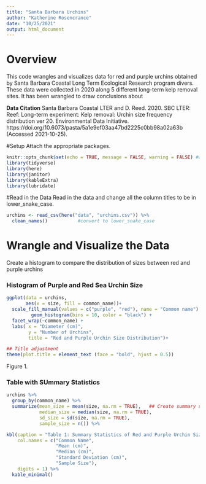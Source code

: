 ```yaml
---
title: "Santa Barbara Urchins"
author: "Katherine Rosencrance"
date: "10/25/2021"
output: html_document
---
```


# Overview

This code wrangles and visualizes data for red and purple urchins obtained by Santa Barbara Coastal Long Term Ecological Research program divers. These data were collected in 2020 along 5 different long-term kelp removal sites. It has been wrangled to draw conclusions about

**Data Citation** Santa Barbara Coastal LTER and D. Reed. 2020. SBC LTER: Reef: Long-term experiment: Kelp removal: Urchin size frequency distribution ver 20. Environmental Data Initiative. https://doi.org/10.6073/pasta/5a1e9ef03aa47bd2225c0bb98a02a63b (Accessed 2021-10-25).

#Setup
Attach the appropriate packages.
```r
knitr::opts_chunk$set(echo = TRUE, message = FALSE, warning = FALSE) #we do not want messages or warnings showing up in our entire html
library(tidyverse)
library(here)
library(janitor)
library(kableExtra)
library(lubridate)

```


#Read in the Data
Read in the data and change all the column titles to be in lower_snake_case.
```r
urchins <- read_csv(here("data", "urchins.csv")) %>% 
  clean_names()           #convert to lower_snake_case
```

# Wrangle and Visualize the Data
Create a histogram to compare the distribution of sizes between red and purple urchins

### Histogram of Purple and Red Sea Urchin Size 
```r
ggplot(data = urchins,
       aes(x = size, fill = common_name))+
  scale_fill_manual(values = c("purple", "red"), name = "Common name") +
         geom_histogram(bins = 10, color = "black") +
  facet_wrap(~common_name) +
  labs( x = "Diameter (cm)",
        y = "Number of Urchins",
        title = "Red and Purple Urchin Size Distribution")+

## Title adjustment
theme(plot.title = element_text (face = "bold", hjust = 0.5))

```
Figure 1. 


### Table with SUmmary Statistics
```r
urchins %>% 
  group_by(common_name) %>% 
  summarize(mean_size = mean(size, na.rm = TRUE),   ## Create summary statistics including mean, standard deviation, and sample size
            median_size = median(size, na.rm = TRUE),
            sd_size = sd(size, na.rm = TRUE),
            sample_size = n()) %>% 

kbl(caption = "Table 1: Summary Statistics of Red and Purple Urchin Size",
    col.names = c("Common Name",
                  "Mean (cm)",
                  "Median (cm)",
                  "Standard Deviation (cm)",
                  "Sample Size"),
    digits = 1) %>% 
  kable_minimal()

            
```
```r

```





